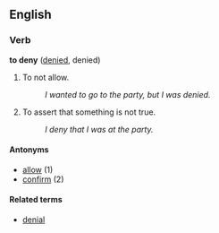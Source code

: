 ==English==

===Verb===
'''to deny''' ([[denied]], denied)
# To not allow.
#: ''I wanted to go to the party, but I was denied.''
# To assert that something is not true.
#: ''I deny that I was at the party.''

====Antonyms====
*[[allow]] (1)
*[[confirm]] (2)

====Related terms====
*[[denial]]